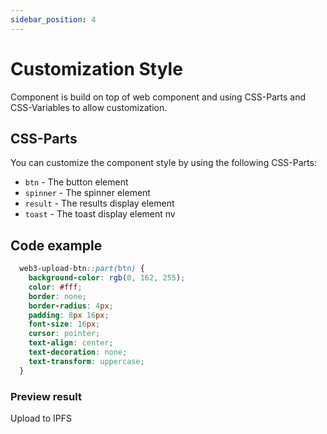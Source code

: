 ```yaml
---
sidebar_position: 4
---
```


# Customization Style

Component is build on top of web component and using CSS-Parts and CSS-Variables to allow customization.

## CSS-Parts

You can customize the component style by using the following CSS-Parts:

  - `btn` - The button element
  - `spinner` - The spinner element
  - `result` - The results display element 
  - `toast` - The toast display element nv

## Code example

```css
  web3-upload-btn::part(btn) {
    background-color: rgb(0, 162, 255);
    color: #fff;
    border: none;
    border-radius: 4px;
    padding: 8px 16px;
    font-size: 16px;
    cursor: pointer;
    text-align: center;
    text-decoration: none;
    text-transform: uppercase;
  }
```


### Preview result

<web3-upload-btn 
    class="demoCSS"
    token="eyJhbGciOiJIUzI1NiIsInR5cCI6IkpXVCJ9.eyJzdWIiOiJkaWQ6ZXRocjoweDRiMjk5MEFiNzVjZmQ0MTgyN0EzQTNjNGViNjdFRDA1Y0YwNTU5M0MiLCJpc3MiOiJ3ZWIzLXN0b3JhZ2UiLCJpYXQiOjE2NDM2NjExODA1MDAsIm5hbWUiOiJuZ3h3ZWIzIn0.AMvg_jKnPB2pRPiR6f8AebIHrldAwMCpxILQ7av_SD8"
    isdisplayresult="true"
    isdisplaytoast="true">
  Upload to IPFS
</web3-upload-btn>